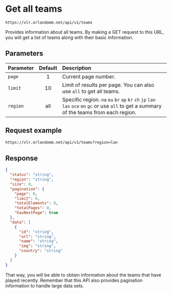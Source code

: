 # Get all teams

```http copy filename="GET"
https://vlr.orlandomm.net/api/v1/teams
```

Provides information about all teams. By making a GET request to this URL, you will get a list of teams along with their basic information.

## Parameters

| Parameter | Default | Description                                                                                                                                  |
| :-------- | :-----: | :------------------------------------------------------------------------------------------------------------------------------------------- |
| `page`    |    1    | Current page number.                                                                                                                         |
| `limit`   |   10    | Limit of results per page. You can also use `all` to get all teams.                                                                          |
| `region`  |   all   | Specific region. `na` `eu` `br` `ap` `kr` `ch` `jp` `lan` `las` `oce` `mn` `gc` or use `all` to get a summary of the teams from each region. |

## Request example

```txt copy filename="GET"
https://vlr.orlandomm.net/api/v1/teams?region=lan
```

## Response

```json copy
{
  "status": "string",
  "region": "string",
  "size": 0,
  "pagination": {
    "page": 0,
    "limit": 0,
    "totalElements": 0,
    "totalPages": 0,
    "hasNextPage": true
  },
  "data": [
    {
      "id": "string",
      "url": "string",
      "name": "string",
      "img": "string",
      "country": "string"
    }
  ]
}
```

That way, you will be able to obtain information about the teams that have played recently. Remember that this API also provides pagination information to handle large data sets.
